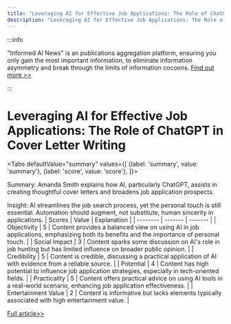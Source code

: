 ```yaml
---
title: "Leveraging AI for Effective Job Applications: The Role of ChatGPT in Cover Letter Writing"
description: "Leveraging AI for Effective Job Applications: The Role of ChatGPT in Cover Letter Writing"
---
```



:::info

"Informed AI News" is an publications aggregation platform, ensuring you only gain the most important information, to eliminate information asymmetry and break through the limits of information cocoons.  [Find out more >>](/docs/guides)

:::

# Leveraging AI for Effective Job Applications: The Role of ChatGPT in Cover Letter Writing


<Tabs
	defaultValue="summary"
	values={[
	{label: 'summary', value: 'summary'},
	{label: 'score', value: 'score'},
]}>
<TabItem value="summary">


Summary:
Amanda Smith explains how AI, particularly ChatGPT, assists in creating thoughtful cover letters and broadens job application prospects.

Insight:
AI streamlines the job search process, yet the personal touch is still essential. Automation should augment, not substitute, human sincerity in applications.
</TabItem>
<TabItem value="score">
	| Scores     | Value   | Explanation |
	| -------- | ------- | ------- |
	| Objectivity  | 5    | Content provides a balanced view on using AI in job applications, emphasizing both its benefits and the importance of personal touch.    |
	| Social Impact | 3     | Content sparks some discussion on AI's role in job hunting but has limited influence on broader public opinion.    |
	| Credibility    | 5    | Content is credible, discussing a practical application of AI with evidence from a reliable source.    |
	| Potential    | 4    | Content has high potential to influence job application strategies, especially in tech-oriented fields.    |
	| Practicality    | 5    | Content offers practical advice on using AI tools in a real-world scenario, enhancing job application effectiveness.    |
	| Entertainment Value    | 2    | Content is informative but lacks elements typically associated with high entertainment value.    |
</TabItem>
</Tabs>

[Full article>>](https://www.cnet.com/tech/services-and-software/how-to-use-chatgpt-to-write-a-cover-letter/#ftag=CAD590a51e)
